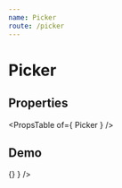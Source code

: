 ```yaml
---
name: Picker
route: /picker
---
```



# Picker

## Properties
<PropsTable of={ Picker } />

## Demo
<Playground>
    <Picker
        value={ 'first' }
        options={
            [{
                label: 'First option',
                value: 'first'
            }, {
                label: 'Second Option',
                value: 'second'
            }]
        }
        onChange={ () => {} }
    />
</Playground>
